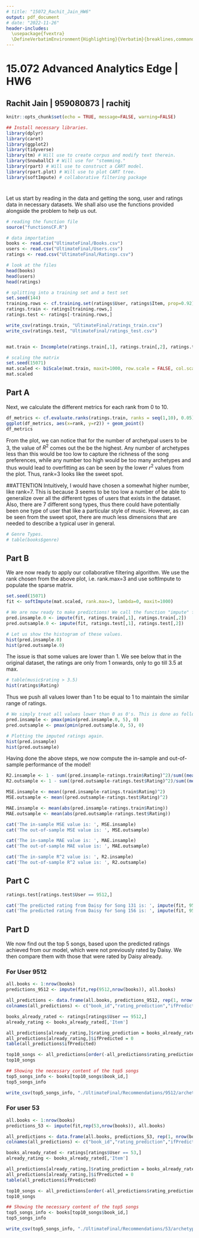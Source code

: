 ```yaml
---
# title: "15072_Rachit_Jain_HW6"
output: pdf_document
# date: "2022-11-26"
header-includes:
  \usepackage{fvextra}
  \DefineVerbatimEnvironment{Highlighting}{Verbatim}{breaklines,commandchars=\\\{\}}
---
```


# 15.072 Advanced Analytics Edge | HW6
## Rachit Jain | 959080873 | rachitj

```r
knitr::opts_chunk$set(echo = TRUE, message=FALSE, warning=FALSE)
```

```r
## Install necessary libraries.
library(dplyr)
library(caret)
library(ggplot2)
library(tidyverse)
library(tm) # Will use to create corpus and modify text therein.
library(SnowballC) # Will use for "stemming." 
library(rpart) # Will use to construct a CART model.
library(rpart.plot) # Will use to plot CART tree.
library(softImpute) # collaborative filtering package
```


# \underline{Problem 2}

Let us start by reading in the data and getting the song, user and ratings data in necessary datasets. We shall also use the functions provided alongside the problem to help us out.

```r
# reading the function file
source("functionsCF.R")

# data importation
books <- read.csv("UltimateFinal/Books.csv")
users <- read.csv("UltimateFinal/Users.csv")
ratings <- read.csv("UltimateFinal/Ratings.csv")

# look at the files
head(books)
head(users)
head(ratings)

# splitting into a training set and a test set
set.seed(144)
training.rows <- cf.training.set(ratings$User, ratings$Item, prop=0.92)
ratings.train <- ratings[training.rows,]
ratings.test <- ratings[-training.rows,]

write_csv(ratings.train, "UltimateFinal/ratings_train.csv")
write_csv(ratings.test, "UltimateFinal/ratings_test.csv")


mat.train <- Incomplete(ratings.train[,1], ratings.train[,2], ratings.train[,3])

# scaling the matrix
set.seed(15071)
mat.scaled <- biScale(mat.train, maxit=1000, row.scale = FALSE, col.scale = FALSE)
mat.scaled
```



## Part A

Next, we calculate the different metrics for each rank from 0 to 10.
```r
df_metrics <- cf.evaluate.ranks(ratings.train, ranks = seq(1,10), 0.05)
ggplot(df_metrics, aes(x=rank, y=r2)) + geom_point()
df_metrics
```

From the plot, we can notice that for the number of archetypal users to be 3, the value of $R^2$ comes out the be the highest. Any number of archetypes less than this would be too low to capture the richness of the song preferences, while any number too high would be too many archetypes and thus would lead to overfitting as can be seen by the lower $r^2$ values from the plot. Thus, rank=3 looks like the sweet spot.


##ATTENTION
Intuitively, I would have chosen a somewhat higher number, like rank=7. This is because 3 seems to be too low a number of be able to generalize over all the different types of users that exists in the dataset. Also, there are 7 different song types, thus there could have potentially been one type of user that like a particular style of music. However, as can be seen from the sweet spot, there are much less dimensions that are needed to describe a typical user in general.

```r
# Genre Types.
# table(books$genre)
```


## Part B

We are now ready to apply our collaborative filtering algorithm. We use the rank chosen from the above plot, i.e. rank.max=3 and use softImpute to populate the sparse matrix.

```r
set.seed(15071)
fit <- softImpute(mat.scaled, rank.max=3, lambda=0, maxit=1000)

# We are now ready to make predictions! We call the function "impute" for this.
pred.insample.0 <- impute(fit, ratings.train[,1], ratings.train[,2])
pred.outsample.0 <- impute(fit, ratings.test[,1], ratings.test[,2])

# Let us show the histogram of these values.
hist(pred.insample.0)
hist(pred.outsample.0)
```

The issue is that some values are lower than 1. We see below that in the original dataset, the ratings are only from 1 onwards, only to go till 3.5 at max.


```r
# table(music$rating > 3.5)
hist(ratings$Rating)
```

Thus we push all values lower than 1 to be equal to 1 to maintain the similar range of ratings.

```r
# We simply treat all values lower than 0 as 0's. This is done as follows.
pred.insample <- pmax(pmin(pred.insample.0, 5), 0)
pred.outsample <- pmax(pmin(pred.outsample.0, 5), 0)

# Plotting the imputed ratings again.
hist(pred.insample)
hist(pred.outsample)
```

Having done the above steps, we now compute the in-sample and out-of-sample performance of the model!

```r
R2.insample <- 1 - sum((pred.insample-ratings.train$Rating)^2)/sum((mean(ratings.train$Rating) - ratings.train$Rating)^2)
R2.outsample <- 1 - sum((pred.outsample-ratings.test$Rating)^2)/sum((mean(ratings.train$Rating) - ratings.test$Rating)^2)

MSE.insample <- mean((pred.insample-ratings.train$Rating)^2)
MSE.outsample <- mean((pred.outsample-ratings.test$Rating)^2)

MAE.insample <- mean(abs(pred.insample-ratings.train$Rating))
MAE.outsample <- mean(abs(pred.outsample-ratings.test$Rating))

cat('The in-sample MSE value is: ', MSE.insample)
cat('The out-of-sample MSE value is: ', MSE.outsample)

cat('The in-sample MAE value is: ', MAE.insample)
cat('The out-of-sample MAE value is: ', MAE.outsample)

cat('The in-sample R^2 value is: ', R2.insample)
cat('The out-of-sample R^2 value is: ', R2.outsample)
```




















## Part C

```r
ratings.test[ratings.test$User == 9512,]

cat('The predicted rating from Daisy for Song 131 is: ', impute(fit, 9512, 131))
cat('The predicted rating from Daisy for Song 156 is: ', impute(fit, 9512, 156))
```


## Part D

We now find out the top 5 songs, based upon the predicted ratings achieved from our model, which were not previously rated by Daisy. We then compare them with those that were rated by Daisy already.

### For User 9512
```r
all.books <- 1:nrow(books)
predictions_9512 <- impute(fit,rep(9512,nrow(books)), all.books)

all_predictions <- data.frame(all.books, predictions_9512, rep(1, nrow(books)))
colnames(all_predictions) <- c("book_id","rating_prediction","ifPredicted")

books_already_rated <- ratings[ratings$User == 9512,]
already_rating <- books_already_rated[,'Item']

all_predictions[already_rating,]$rating_prediction = books_already_rated[,'Rating']
all_predictions[already_rating,]$ifPredicted = 0
table(all_predictions$ifPredicted)
```


```r
top10_songs <- all_predictions[order(-all_predictions$rating_prediction), ][seq(1,10),]
top10_songs

## Showing the necessary content of the top5 songs
top5_songs_info <- books[top10_songs$book_id,]
top5_songs_info

write_csv(top5_songs_info, "./UltimateFinal/Recommendations/9512/archetypal_clustering.csv")
```

### For user 53

```r
all.books <- 1:nrow(books)
predictions_53 <- impute(fit,rep(53,nrow(books)), all.books)

all_predictions <- data.frame(all.books, predictions_53, rep(1, nrow(books)))
colnames(all_predictions) <- c("book_id","rating_prediction","ifPredicted")

books_already_rated <- ratings[ratings$User == 53,]
already_rating <- books_already_rated[,'Item']

all_predictions[already_rating,]$rating_prediction = books_already_rated[,'Rating']
all_predictions[already_rating,]$ifPredicted = 0
table(all_predictions$ifPredicted)
```




```r
top10_songs <- all_predictions[order(-all_predictions$rating_prediction), ][seq(1,10),]
top10_songs

## Showing the necessary content of the top5 songs
top5_songs_info <- books[top10_songs$book_id,]
top5_songs_info

write_csv(top5_songs_info, "./UltimateFinal/Recommendations/53/archetypal_clustering.csv")
```



